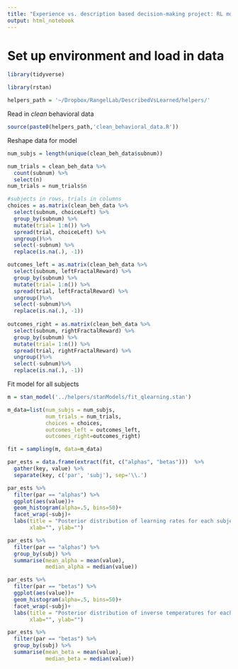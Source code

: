 ```yaml
---
title: "Experience vs. description based decision-making project: RL model fits onto behavioral data"
output: html_notebook
---
```


# Set up environment and load in data

```r
library(tidyverse)
```

```r
library(rstan)
```

```r
helpers_path = '~/Dropbox/RangelLab/DescribedVsLearned/helpers/'
```

Read in *clean* behavioral data

```r
source(paste0(helpers_path,'clean_behavioral_data.R'))
```

Reshape data for model

```r
num_subjs = length(unique(clean_beh_data$subnum))

num_trials = clean_beh_data %>%
  count(subnum) %>%
  select(n)
num_trials = num_trials$n

#subjects in rows, trials in columns
choices = as.matrix(clean_beh_data %>% 
  select(subnum, choiceLeft) %>%
  group_by(subnum) %>%
  mutate(trial= 1:n()) %>%
  spread(trial, choiceLeft) %>%
  ungroup()%>%
  select(-subnum) %>%
  replace(is.na(.), -1))

outcomes_left = as.matrix(clean_beh_data %>% 
  select(subnum, leftFractalReward) %>%
  group_by(subnum) %>%
  mutate(trial= 1:n()) %>%
  spread(trial, leftFractalReward) %>%
  ungroup()%>%
  select(-subnum)%>%
  replace(is.na(.), -1))
  
outcomes_right = as.matrix(clean_beh_data %>% 
  select(subnum, rightFractalReward) %>%
  group_by(subnum) %>%
  mutate(trial= 1:n()) %>%
  spread(trial, rightFractalReward) %>%
  ungroup()%>%
  select(-subnum)%>%
  replace(is.na(.), -1))
```

Fit model for all subjects

```r
m = stan_model('../helpers/stanModels/fit_qlearning.stan')
```

```r
m_data=list(num_subjs = num_subjs,
            num_trials = num_trials,
            choices = choices,
            outcomes_left = outcomes_left,
            outcomes_right=outcomes_right)
```

```r
fit = sampling(m, data=m_data)
```


```r
par_ests = data.frame(extract(fit, c("alphas", "betas")))  %>%
  gather(key, value) %>%
  separate(key, c('par', 'subj'), sep='\\.')
```

```r
par_ests %>%
  filter(par == "alphas") %>%
  ggplot(aes(value))+
  geom_histogram(alpha=.5, bins=50)+
  facet_wrap(~subj)+
  labs(title = "Posterior distribution of learning rates for each subject",
       xlab="", ylab="")
```

```r
par_ests %>%
  filter(par == "alphas") %>%
  group_by(subj) %>%
  summarise(mean_alpha = mean(value),
            median_alpha = median(value))
```


```r
par_ests %>%
  filter(par == "betas") %>%
  ggplot(aes(value))+
  geom_histogram(alpha=.5, bins=50)+
  facet_wrap(~subj)+
  labs(title = "Posterior distribution of inverse temperatures for each subject",
       xlab="", ylab="")
```

```r
par_ests %>%
  filter(par == "betas") %>%
  group_by(subj) %>%
  summarise(mean_beta = mean(value),
            median_beta = median(value))
```